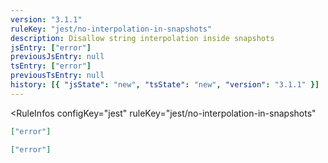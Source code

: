 ```yaml
---
version: "3.1.1"
ruleKey: "jest/no-interpolation-in-snapshots"
description: Disallow string interpolation inside snapshots
jsEntry: ["error"]
previousJsEntry: null
tsEntry: ["error"]
previousTsEntry: null
history: [{ "jsState": "new", "tsState": "new", "version": "3.1.1" }]
---
```


<RuleInfos 
  configKey="jest" 
  ruleKey="jest/no-interpolation-in-snapshots" 
>

```json
["error"]
```

```json
["error"]
```

</RuleInfos>
